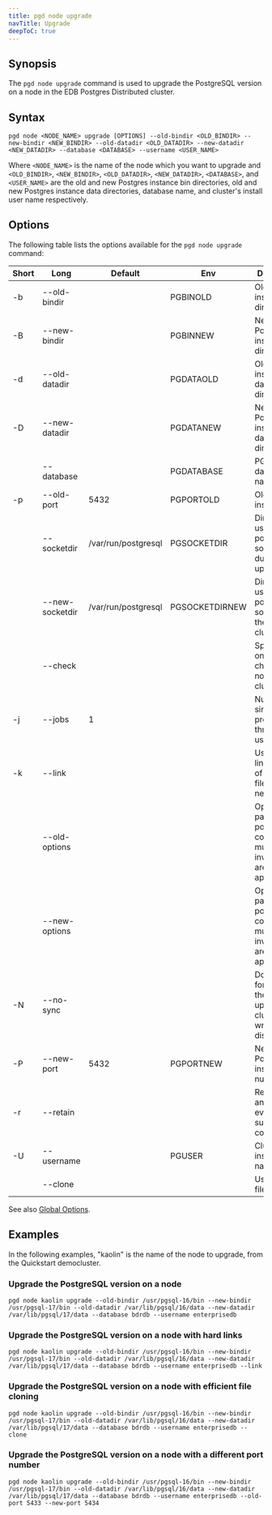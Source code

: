 ```yaml
---
title: pgd node upgrade
navTitle: Upgrade
deepToC: true
---
```


## Synopsis

The `pgd node upgrade` command is used to upgrade the PostgreSQL version on a node in the EDB Postgres Distributed cluster.

## Syntax

```plaintext
pgd node <NODE_NAME> upgrade [OPTIONS] --old-bindir <OLD_BINDIR> --new-bindir <NEW_BINDIR> --old-datadir <OLD_DATADIR> --new-datadir <NEW_DATADIR> --database <DATABASE> --username <USER_NAME>
```

Where `<NODE_NAME>` is the name of the node which you want to upgrade and `<OLD_BINDIR>`, `<NEW_BINDIR>`, `<OLD_DATADIR>`, `<NEW_DATADIR>`, `<DATABASE>`, and `<USER_NAME>` are the old and new Postgres instance bin directories, old and new Postgres instance data directories, database name, and cluster's install user name respectively.

## Options

The following table lists the options available for the `pgd node upgrade` command:

| Short | Long            | Default             | Env            | Description                                                               |
|-------|-----------------|---------------------|----------------|---------------------------------------------------------------------------|
| -b    | --old-bindir    |                     | PGBINOLD       | Old Postgres instance bin directory                                       |
| -B    | --new-bindir    |                     | PGBINNEW       | New Postgres instance bin directory                                       |
| -d    | --old-datadir   |                     | PGDATAOLD      | Old Postgres instance data directory                                      |
| -D    | --new-datadir   |                     | PGDATANEW      | New Postgres instance data directory                                      |
|       | --database      |                     | PGDATABASE     | PGD database name                                                         |
| -p    | --old-port      | 5432                | PGPORTOLD      | Old Postgres instance port                                                |
|       | --socketdir     | /var/run/postgresql | PGSOCKETDIR    | Directory to use for postmaster sockets during upgrade                    |
|       | --new-socketdir | /var/run/postgresql | PGSOCKETDIRNEW | Directory to use for postmaster sockets in the new cluster                |
|       | --check         |                     |                | Specify to only perform checks and not modify clusters                    |
| -j    | --jobs          | 1                   |                | Number of simultaneous processes or threads to use                        |
| -k    | --link          |                     |                | Use hard links instead of copying files to the new cluster                |
|       | --old-options   |                     |                | Option to pass to old postgres command, multiple invocations are appended |
|       | --new-options   |                     |                | Option to pass to new postgres command, multiple invocations are appended |
| -N    | --no-sync       |                     |                | Don't wait for all files in the upgraded cluster to be written to disk    |
| -P    | --new-port      | 5432                | PGPORTNEW      | New Postgres instance port number                                         |
| -r    | --retain        |                     |                | Retain SQL and log files even after successful completion                 |
| -U    | --username      |                     | PGUSER         | Cluster's install user name                                               |
|       | --clone         |                     |                | Use efficient file cloning                                                |

See also [Global Options](/pgd/5.7/cli/command_ref/#global-options).

## Examples

In the following examples, "kaolin" is the name of the node to upgrade, from the Quickstart democluster.

### Upgrade the PostgreSQL version on a node

```shell
pgd node kaolin upgrade --old-bindir /usr/pgsql-16/bin --new-bindir /usr/pgsql-17/bin --old-datadir /var/lib/pgsql/16/data --new-datadir /var/lib/pgsql/17/data --database bdrdb --username enterprisedb
```

### Upgrade the PostgreSQL version on a node with hard links

```shell
pgd node kaolin upgrade --old-bindir /usr/pgsql-16/bin --new-bindir /usr/pgsql-17/bin --old-datadir /var/lib/pgsql/16/data --new-datadir /var/lib/pgsql/17/data --database bdrdb --username enterprisedb --link
```

### Upgrade the PostgreSQL version on a node with efficient file cloning

```shell
pgd node kaolin upgrade --old-bindir /usr/pgsql-16/bin --new-bindir /usr/pgsql-17/bin --old-datadir /var/lib/pgsql/16/data --new-datadir /var/lib/pgsql/17/data --database bdrdb --username enterprisedb --clone
```

### Upgrade the PostgreSQL version on a node with a different port number

```shell
pgd node kaolin upgrade --old-bindir /usr/pgsql-16/bin --new-bindir /usr/pgsql-17/bin --old-datadir /var/lib/pgsql/16/data --new-datadir /var/lib/pgsql/17/data --database bdrdb --username enterprisedb --old-port 5433 --new-port 5434
```
